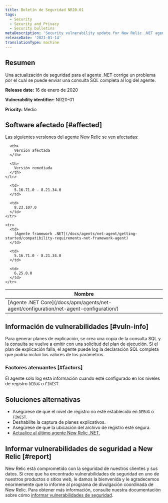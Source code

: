 ```yaml
---
title: Boletín de Seguridad NR20-01
tags:
  - Security
  - Security and Privacy
  - Security bulletins
metaDescription: 'Security vulnerability update for New Relic .NET agent,  January 16, 2020'
releaseDate: '2021-01-14'
translationType: machine
---
```


## Resumen

Una actualización de seguridad para el agente .NET corrige un problema por el cual se puede enviar una consulta SQL completa al log del agente.

<DNT>**Release date:**</DNT> 16 de enero de 2020

<DNT>**Vulnerability identifier:**</DNT> NR20-01

<DNT>**Priority:**</DNT> Medio

## Software afectado [#affected]

Las siguientes versiones del agente New Relic se ven afectadas:

<table>
  <thead>
    <tr>
      <th>
        Nombre
      </th>

      <th>
        Versión afectada
      </th>

      <th>
        Versión remediada
      </th>
    </tr>
  </thead>

  <tbody>
    <tr>
      <td>
        [Agente .NET Core](/docs/apm/agents/net-agent/configuration/net-agent-configuration/)
      </td>

      <td>
        5.16.71.0 - 8.21.34.0
      </td>

      <td>
        8.23.107.0
      </td>
    </tr>

    <tr>
      <td>
        [Agente framework .NET](/docs/agents/net-agent/getting-started/compatibility-requirements-net-framework-agent)
      </td>

      <td>
        5.16.71.0 - 8.21.34.0
      </td>

      <td>
        6.25.0.0
      </td>
    </tr>
  </tbody>
</table>

## Información de vulnerabilidades [#vuln-info]

Para generar planes de explicación, se crea una copia de la consulta SQL y la consulta se vuelve a emitir con una solicitud del plan de ejecución. Si el plan de explicación falla, el agente puede log la declaración SQL completa que podría incluir los valores de los parámetros.

### Factores atenuantes [#factors]

El agente solo log esta información cuando esté configurado en los niveles de registro `DEBUG` o `FINEST`.

## Soluciones alternativas

* Asegúrese de que el nivel de registro no esté establecido en `DEBUG` o `FINEST`.
* Deshabilite la captura de planes explicativos.
* Asegúrese de que la ubicación del archivo de registro esté segura.
* [Actualice al último agente New Relic .NET.](/docs/agents/net-agent/installation/update-net-agent)

## Informar vulnerabilidades de seguridad a New Relic [#report]

New Relic está comprometido con la seguridad de nuestros clientes y sus datos. Si cree que ha encontrado vulnerabilidades de seguridad en uno de nuestros productos o sitios web, le damos la bienvenida y le agradecemos enormemente que lo informe al programa de divulgación coordinada de New Relic. Para obtener más información, consulte nuestra documentación sobre cómo [informar vulnerabilidades de seguridad](/docs/security/new-relic-security/data-privacy/reporting-security-vulnerabilities).